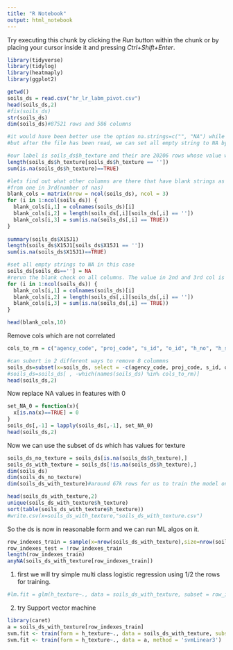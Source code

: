 ```yaml
---
title: "R Notebook"
output: html_notebook
---
```


Try executing this chunk by clicking the *Run* button within the chunk or by placing your cursor inside it and pressing *Ctrl+Shift+Enter*. 

```r
library(tidyverse)
library(tidylog)
library(heatmaply)
library(ggplot2)
```


```r
getwd()
soils_ds = read.csv("hr_lr_labm_pivot.csv")
head(soils_ds,2)
#fix(soils_ds)
str(soils_ds)
dim(soils_ds)#87521 rows and 586 columns
```


```r
#it would have been better use the option na.strings=c("", "NA") while reading the file.
#but after the file has been read, we can set all empty string to NA by foo[foo==""] <- NA

#our label is soils_ds$h_texture and their are 20206 rows whose value we have to predict. So effectively we have 67K rows of sparse data
length(soils_ds$h_texture[soils_ds$h_texture == ''])
sum(is.na(soils_ds$h_texture)==TRUE)

#lets find out what other columns are there that have blank strings as values. if the value in the 2nd column(number of blanks) is different 
#from one in 3rd(number of nas)
blank_cols = matrix(nrow = ncol(soils_ds), ncol = 3)
for (i in 1:ncol(soils_ds)) {
  blank_cols[i,1] = colnames(soils_ds)[i]
  blank_cols[i,2] = length(soils_ds[,i][soils_ds[,i] == ''])  
  blank_cols[i,3] = sum(is.na(soils_ds[,i] == TRUE))  
}
 
summary(soils_ds$X15J1)
length(soils_ds$X15J1[soils_ds$X15J1 == ''])
sum(is.na(soils_ds$X15J1)==TRUE)

#set all empty strings to NA in this case
soils_ds[soils_ds==''] = NA
#rerun the blank check on all columns. The value in 2nd and 3rd col is same now.
for (i in 1:ncol(soils_ds)) {
  blank_cols[i,1] = colnames(soils_ds)[i]
  blank_cols[i,2] = length(soils_ds[,i][soils_ds[,i] == ''])  
  blank_cols[i,3] = sum(is.na(soils_ds[,i] == TRUE))  
}

head(blank_cols,10)

```


Remove cols which are not correlated
```r
cols_to_rm = c("agency_code", "proj_code", "s_id", "o_id", "h_no", "h_soil_water_stat", "samp_no", "labr_no")

#can subert in 2 different ways to remove 8 colummns
soils_ds=subset(x=soils_ds, select = -c(agency_code, proj_code, s_id, o_id, h_no,h_soil_water_stat,samp_no, labr_no))
#soils_ds=soils_ds[ , -which(names(soils_ds) %in% cols_to_rm)]
head(soils_ds,2)
```

Now replace NA values in features with 0

```r
set_NA_0 = function(x){
  x[is.na(x)==TRUE] = 0
}
soils_ds[,-1] = lapply(soils_ds[,-1], set_NA_0)
head(soils_ds,2)
```

Now we can use the subset of ds which has values for texture
```r
soils_ds_no_texture = soils_ds[is.na(soils_ds$h_texture),]
soils_ds_with_texture = soils_ds[!is.na(soils_ds$h_texture),]
dim(soils_ds)
dim(soils_ds_no_texture)
dim(soils_ds_with_texture)#around 67k rows for us to train the model on

head(soils_ds_with_texture,2)
unique(soils_ds_with_texture$h_texture)
sort(table(soils_ds_with_texture$h_texture))
#write.csv(x=soils_ds_with_texture,"soils_ds_with_texture.csv")
```

So the ds is now in reasonable form and we can run ML algos on it.

```r
row_indexes_train = sample(x=nrow(soils_ds_with_texture),size=nrow(soils_ds_with_texture)/2)
row_indexes_test = !row_indexes_train
length(row_indexes_train)
anyNA(soils_ds_with_texture[row_indexes_train])
```


1) first we will try simple multi class logistic regression using 1/2 the rows for training.
```r
#lm.fit = glm(h_texture~., data = soils_ds_with_texture, subset = row_indexes_train, family = "multinomial")
```

2) try Support vector machine 
```r
library(caret)
a = soils_ds_with_texture[row_indexes_train]
svm.fit <- train(form = h_texture~., data = soils_ds_with_texture, subset = row_indexes_train, method = 'svmLinear3')
svm.fit <- train(form = h_texture~., data = a, method = 'svmLinear3')
```

